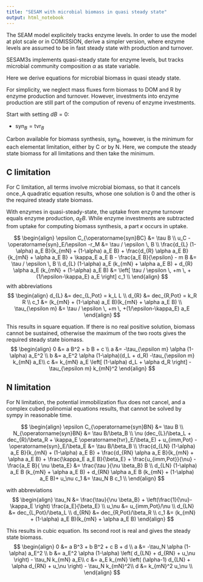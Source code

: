 ```yaml
---
title: "SESAM with microbial biomass in quasi steady state"
output: html_notebook
---
```


The SEAM model explicitely tracks enzyme levels. In order to use the model at plot scale or in COMISSION, derive a simpler version, where enzyme levels are assumed to be in fast steady state with production and turnover. 

SESAM3s implements quasi-steady state for enzyme levels, but tracks microbial 
community composition $\alpha$ as state variable.

Here we derive equations for microbial biomass in quasi steady state.

For simplicity, we neglect mass fluxes form biomass to DOM and R by enzyme production and turnover. However, investments into enzyme production are still part of the compution
of revenu of enzyme investments.

Start with setting $dB=0$: 

- $\operatorname{syn}_{B} = \operatorname{tvr}_{B}$

Carbon available for biomass synthesis, $\operatorname{syn}_{B}$, however, 
is the minimum for each elementat limitation, either by 
C or by N. Here, we compute the steady state biomass for all limitations and then take 
the minimum.

## C limitation
For C limitation, all terms involve microbial biomass, so that it cancels once.,A 
quadratic equation results, whose one solution is 0 and the other is the required
steady state biomass.

With enzymes in quasi-steady-state, the uptake from enzyme turnover equals 
enzyme production, $a_E B$. While enzyme investments are subtracted from uptake for
computing biomass synthesis, a part $\kappa$ occurs in uptake.

$$
\begin{align}
\epsilon C_{\operatorname{syn}BC} &= \tau B \\
u_C -\operatorname{syn}_E/\epsilon -r_M &= \tau / \epsilon \, B \\
\frac{d_{L} (1-\alpha) a_E B}{k_{mN} + (1-\alpha) a_E B} + 
 \frac{d_{R} \alpha a_E B}{k_{mN} + \alpha a_E B} 
 + \kappa_E a_E B - \frac{a_E B}{\epsilon}
 - m B  &=  \tau / \epsilon \, B \\
  d_{L} (1-\alpha) a_E (k_{mN} + \alpha a_E B) + d_{R} \alpha a_E (k_{mN} + (1-\alpha) a_E B) 
  &= \left[ \tau / \epsilon \, +m \, +(1/\epsilon-\kappa_E) a_E \right] c_1 \\
\end{align}
$$
with abbreviations 
$$
\begin{align}
d_{L} &= dec_{L,Pot} = k_L L \\
d_{R} &= dec_{R,Pot} = k_R R \\
c_1 &= (k_{mN} + (1-\alpha) a_E B)(k_{mN} + \alpha a_E B) \\
\tau_{\epsilon m} &= \tau / \epsilon \, +m \, +(1/\epsilon-\kappa_E) a_E
\end{align}
$$

This results in square equation. If there is no real positive solution, biomass cannot be sustained,
otherwise the maximum of the two roots gives the required steady state biomass. 
$$
\begin{align}
0 &= a B^2 + b B + c   \\
a &= -\tau_{\epsilon m} \alpha (1-\alpha) a_E^2 \\
b &= a_E^2 \alpha (1-\alpha)(d_L + d_R) -\tau_{\epsilon m} k_{mN} a_E\\
c &= k_{mN} a_E \left[ (1-\alpha) d_L + \alpha d_R \right] - \tau_{\epsilon m} k_{mN}^2
\end{align}
$$

## N limitation

For N limitation, the potential immobilization flux does not cancel, and a complex
cubed polinomial equations results, that cannot be solved by sympy in reasonable time.

$$
\begin{align}
\epsilon C_{\operatorname{syn}BN} &= \tau B \\
N_{\operatorname{syn}BN} &= \tau B/\beta_B \\
\nu (dec_{L}/\beta_L + dec_{R}/\beta_R + \kappa_E \operatorname{tvr}_E/\beta_E) + u_{imm,Pot} 
 - \operatorname{syn}_E/\beta_E
  &= \tau B/\beta_B \\
\frac{d_{LN} (1-\alpha) a_E B}{k_{mN} + (1-\alpha) a_E B} + 
 \frac{d_{RN} \alpha a_E B}{k_{mN} + \alpha a_E B} +
 \frac{\kappa_E a_E B}{\beta_E} +
 \frac{u_{imm,Pot}}{\nu}  - \frac{a_E B}{ \nu \beta_E}
 &=  \frac{\tau }{\nu \beta_B} B \\
 d_{LN} (1-\alpha) a_E B (k_{mN} + \alpha a_E B) + d_{RN} \alpha a_E B (k_{mN} + (1-\alpha) a_E B)+ u_\nu c_1 &= \tau_N  B c_1  \\
\end{align}
$$

with abbreviations 
$$
\begin{align}
\tau_N &= \frac{\tau}{\nu \beta_B} + \left(\frac{1}{\nu}- \kappa_E \right) \frac{a_E}{\beta_E} \\
u_\nu &= u_{imm,Pot}/\nu \\
d_{LN} &= dec_{L,Pot}/\beta_L \\
d_{RN} &= dec_{R,Pot}/\beta_R \\
c_1 &= (k_{mN} + (1-\alpha) a_E B)(k_{mN} + \alpha a_E B)
\end{align}
$$

This results in cubic equation. Its second root is real and  gives the steady state biomass.
$$
\begin{align}
0 &= a B^3 + b B^2 + c B + d  \\
a &= -\tau_N \alpha (1-\alpha) a_E^2 \\
b &= a_E^2 \alpha (1-\alpha) \left( d_{LN} + d_{RN} + u_\nu \right) - \tau_N k_{mN} a_E\\
c &= a_E k_{mN} \left( (\alpha-1) d_{LN} + \alpha d_{RN} + u_\nu \right) - \tau_N k_{mN}^2\\
d &= k_{mN}^2  u_\nu \\
\end{align}
$$

